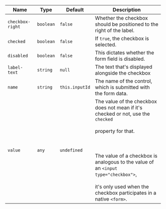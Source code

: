 
  | Name | Type | Default | Description |
| --- | --- | --- | --- |
| `checkbox-right` | `boolean` | `false` | Whether the checkbox should be positioned to the right of the label. |
| `checked` | `boolean` | `false` | If `true`, the checkbox is selected. |
| `disabled` | `boolean` | `false` | This dictates whether the form field is disabled. |
| `label-text` | `string` | `null` | The text that's displayed alongside the checkbox |
| `name` | `string` | `this.inputId` | The name of the control, which is submitted with the form data. |
| `value` | `any` | `undefined` | The value of the checkbox does not mean if it's checked or not, use the `checked`<br /><br />property for that.<br /><br /><br /><br />The value of a checkbox is analogous to the value of an `<input type="checkbox">`,<br /><br />it's only used when the checkbox participates in a native `<form>`. |

